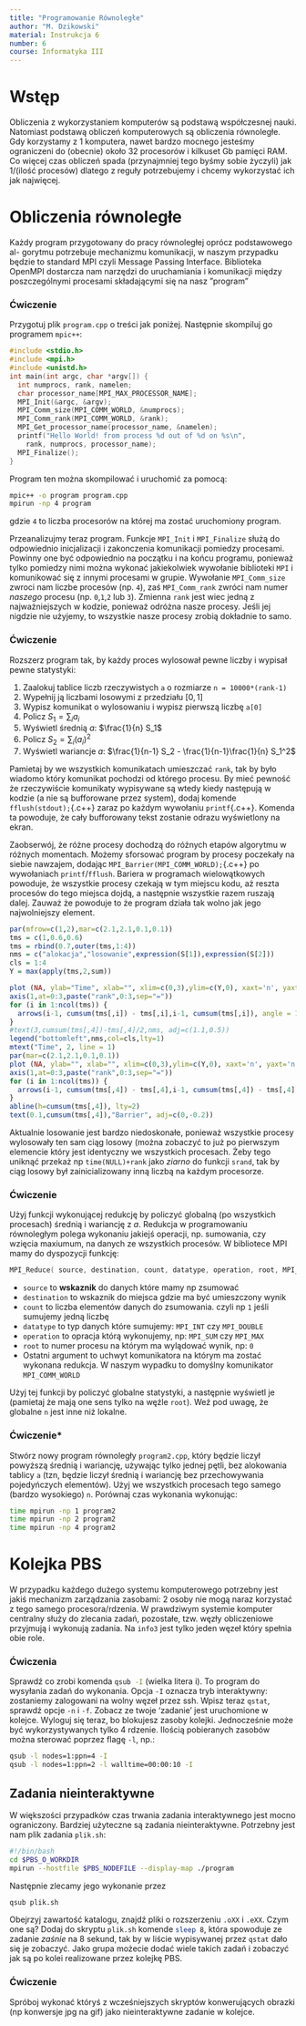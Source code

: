 ```yaml
---
title: "Programowanie Równoległe"
author: "M. Dzikowski"
material: Instrukcja 6
number: 6
course: Informatyka III
---
```


# Wstęp

Obliczenia z wykorzystaniem komputerów są podstawą współczesnej nauki.
Natomiast podstawą obliczeń komputerowych są obliczenia równoległe. Gdy
korzystamy z 1 komputera, nawet bardzo mocnego jesteśmy ograniczeni do
(obecnie) około 32 procesorów i kilkuset Gb pamięci RAM. Co więcej czas
obliczeń spada (przynajmniej tego byśmy sobie życzyli) jak 1/(ilość procesów)
dlatego z reguły potrzebujemy i chcemy wykorzystać ich jak najwięcej.

# Obliczenia równoległe

Każdy program przygotowany do pracy równoległej oprócz podstawowego al-
gorytmu potrzebuje mechanizmu komunikacji, w naszym przypadku będzie to
standard MPI czyli Message Passing Interface. Biblioteka OpenMPI dostarcza
nam narzędzi do uruchamiania i komunikacji między poszczególnymi procesami
składającymi się na nasz ”program”

### Ćwiczenie

Przygotuj plik `program.cpp` o treści jak poniżej. Następnie skompiluj go programem
`mpic++`:

```c++
#include <stdio.h>
#include <mpi.h>
#include <unistd.h>
int main(int argc, char *argv[]) {
  int numprocs, rank, namelen;
  char processor_name[MPI_MAX_PROCESSOR_NAME];
  MPI_Init(&argc, &argv);
  MPI_Comm_size(MPI_COMM_WORLD, &numprocs);
  MPI_Comm_rank(MPI_COMM_WORLD, &rank);
  MPI_Get_processor_name(processor_name, &namelen);
  printf("Hello World! from process %d out of %d on %s\n",
    rank, numprocs, processor_name);
  MPI_Finalize();
}
```

Program ten można skompilować i uruchomić za pomocą:
```Bash
mpic++ -o program program.cpp
mpirun -np 4 program
```
gdzie `4` to liczba procesorów na której ma zostać uruchomiony program.

Przeanalizujmy teraz program. Funkcje `MPI_Init` i `MPI_Finalize` służą do odpowiednio inicjalizacji i zakonczenia komunikacji pomiedzy procesami. Powinny one być odpowiednio na początku i na końcu programu, ponieważ tylko pomiedzy nimi można wykonać jakiekolwiek wywołanie biblioteki `MPI` i komunikować się z innymi procesami w grupie. Wywołanie `MPI_Comm_size` zwroci nam liczbe procesów (np. `4`), zaś `MPI_Comm_rank` zwróci nam numer *naszego* procesu (np. `0`,`1`,`2` lub `3`). Zmienna `rank` jest wiec jedną z najważniejszych w kodzie, ponieważ odróżna nasze procesy. Jeśli jej nigdzie nie użyjemy, to wszystkie nasze procesy zrobią dokładnie to samo.

### Ćwiczenie

Rozszerz program tak, by każdy proces wylosował pewne liczby i wypisał pewne statystyki:

1. Zaalokuj tablice liczb rzeczywistych `a` o rozmiarze `n = 10000*(rank-1)`
2. Wypełnij ją liczbami losowymi z przedziału $[0,1]$
3. Wypisz komunikat o wylosowaniu i wypisz pierwszą liczbę `a[0]`
4. Policz $S_1 = \sum_i a_i$
5. Wyświetl średnią $a$: $\frac{1}{n} S_1$
6. Policz $S_2 = \sum_i (a_i)^2$
7. Wyświetl wariancje $a$: $\frac{1}{n-1} S_2 - \frac{1}{n-1}\frac{1}{n} S_1^2$

Pamietaj by we wszystkich komunikatach umieszczać `rank`, tak by było wiadomo który komunikat pochodzi od którego procesu. By mieć pewność że rzeczywiście komunikaty wypisywane są wtedy kiedy następują w kodzie (a nie są bufforowane przez system), dodaj komende `fflush(stdout);`{.c++} zaraz po każdym wywołaniu `printf`{.c++}. Komenda ta powoduje, że cały bufforowany tekst zostanie odrazu wyświetlony na ekran.

Zaobserwój, że różne procesy dochodzą do różnych etapów algorytmu w różnych momentach. Możemy sforsować program by procesy poczekały na siebie nawzajem, dodając `MPI_Barrier(MPI_COMM_WORLD);`{.c++} po wywołaniach `printf`/`fflush`. Bariera w programach wielowątkowych powoduje, że wszystkie procesy czekają w tym miejscu kodu, aż reszta procesów do tego miejsca dojdą, a następnie wszystkie razem ruszają dalej. Zauważ że powoduje to że program działa tak wolno jak jego najwolniejszy element.

```r
par(mfrow=c(1,2),mar=c(2.1,2.1,0.1,0.1))
tms = c(1,0.6,0.6)
tms = rbind(0.7,outer(tms,1:4))
nms = c("alokacja","losowanie",expression(S[1]),expression(S[2]))
cls = 1:4
Y = max(apply(tms,2,sum))

plot (NA, ylab="Time", xlab="", xlim=c(0,3),ylim=c(Y,0), xaxt='n', yaxt='n')
axis(1,at=0:3,paste("rank",0:3,sep="="))
for (i in 1:ncol(tms)) {
  arrows(i-1, cumsum(tms[,i]) - tms[,i],i-1, cumsum(tms[,i]), angle = 15,length = 0.1,col=cls)
}
#text(3,cumsum(tms[,4])-tms[,4]/2,nms, adj=c(1.1,0.5))
legend("bottomleft",nms,col=cls,lty=1)
mtext("Time", 2, line = 1)
par(mar=c(2.1,2.1,0.1,0.1))
plot (NA, ylab="", xlab="", xlim=c(0,3),ylim=c(Y,0), xaxt='n', yaxt='n')
axis(1,at=0:3,paste("rank",0:3,sep="="))
for (i in 1:ncol(tms)) {
  arrows(i-1, cumsum(tms[,4]) - tms[,4],i-1, cumsum(tms[,4]) - tms[,4] + tms[,i], angle = 15,length = 0.1,col=cls)
}
abline(h=cumsum(tms[,4]), lty=2)
text(0.1,cumsum(tms[,4]),"Barrier", adj=c(0,-0.2))

```

Aktualnie losowanie jest bardzo niedoskonałe, ponieważ wszystkie procesy wylosowały ten sam ciąg losowy (można zobaczyć to już po pierwszym elemencie który jest identyczny we wszystkich procesach. Żeby tego uniknąć przekaż np `time(NULL)+rank` jako *ziarno* do funkcji `srand`, tak by ciąg losowy był zainicializowany inną liczbą na każdym procesorze.

### Ćwiczenie

Użyj funkcji wykonującej redukcję by policzyć globalną (po wszystkich procesach) średnią i wariancję z $a$. Redukcja w programowaniu równoległym polega wykonaniu jakiejś operacji, np. sumowania, czy wzięcia maxiumum, na danych ze wszystkich procesów. W bibliotece MPI mamy do dyspozycji funkcję:
```c++
MPI_Reduce( source, destination, count, datatype, operation, root, MPI_COMM_WORLD)
```
- `source` to **wskaznik** do danych które mamy np zsumować
- `destination` to wskaznik do miejsca gdzie ma być umieszczony wynik
- `count` to liczba elementów danych do zsumowania. czyli np `1` jeśli sumujemy jedną liczbę
- `datatype` to typ danych które sumujemy: `MPI_INT` czy `MPI_DOUBLE`
- `operation` to opracja którą wykonujemy, np: `MPI_SUM` czy `MPI_MAX`
- `root` to numer procesu na którym ma wylądować wynik, np: `0`
- Ostatni argument to uchwyt komunikatora na którym ma zostać wykonana redukcja. W naszym wypadku to domyślny komunikator `MPI_COMM_WORLD`

Użyj tej funkcji by policzyć globalne statystyki, a następnie wyświetl je (pamietaj że mają one sens tylko na węźle `root`). Weź pod uwagę, że globalne `n` jest inne niż lokalne.

### Ćwiczenie\*

Stwórz nowy program równoległy `program2.cpp`, który będzie liczył powyższą średnią i wariancję, używając tylko jednej pętli, bez alokowania tablicy `a` (tzn, będzie liczył średnią i wariancję bez przechowywania pojedyńczych elementów). Użyj we wszystkich procesach tego samego (bardzo wysokiego) `n`. Porównaj czas wykonania wykonując:
```Bash
time mpirun -np 1 program2
time mpirun -np 2 program2
time mpirun -np 4 program2
```

# Kolejka PBS

W przypadku każdego dużego systemu komputerowego potrzebny jest jakiś
mechanizm zarządzania zasobami: 2 osoby nie mogą naraz korzystać z tego
samego procesora/rdzenia. W prawdziwym systemie komputer centralny służy
do zlecania zadań, pozostałe, tzw. węzły obliczeniowe przyjmują i wykonują
zadania. Na `info3` jest tylko jeden węzeł który spełnia obie role.

### Ćwiczenia

Sprawdź co zrobi komenda `qsub -I`{.bash} (wielka litera i). To program do wysyłania zadań do wykonania. Opcja `-I` oznacza tryb interaktywny: zostaniemy zalogowani na wolny węzeł przez ssh. Wpisz teraz `qstat`, sprawdź opcje `-n` i `-f`. Zobacz ze twoje 'zadanie' jest uruchomione w kolejce. Wyloguj się teraz, bo blokujesz zasoby kolejki. Jednocześnie może być wykorzystywanych tylko 4 rdzenie. Ilością pobieranych zasobów można sterować poprzez flagę `-l`, np.:
```Bash
qsub -l nodes=1:ppn=4 -I
qsub -l nodes=1:ppn=2 -l walltime=00:00:10 -I
```

## Zadania nieinteraktywne

W większości przypadków czas trwania zadania interaktywnego jest mocno ograniczony. Bardziej użyteczne są zadania nieinteraktywne. Potrzebny jest nam plik zadania `plik.sh`:
```Bash
#!/bin/bash
cd $PBS_O_WORKDIR
mpirun --hostfile $PBS_NODEFILE --display-map ./program
```
Następnie zlecamy jego wykonanie przez
```Bash
qsub plik.sh
```
Obejrzyj zawartość katalogu, znajdź pliki o rozszerzeniu `.oXX` i `.eXX`. Czym one są? Dodaj do skryptu `plik.sh` komende `sleep 8`{.bash}, która spowoduje ze zadanie *zaśnie* na 8 sekund, tak by w liście wypisywanej przez `qstat` dało się je zobaczyć. Jako grupa możecie dodać wiele takich zadań i zobaczyć jak są po kolei realizowane przez kolejkę PBS.

### Ćwiczenie
Spróboj wykonać któryś z wcześniejszych skryptów konwerujących obrazki (np konwersje jpg na gif) jako nieinteraktywne zadanie w kolejce.
